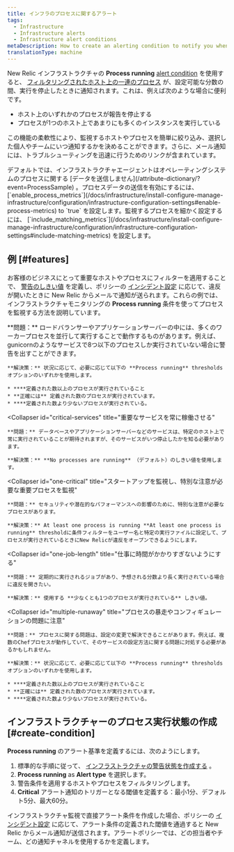 ```yaml
---
title: インフラのプロセスに関するアラート
tags:
  - Infrastructure
  - Infrastructure alerts
  - Infrastructure alert conditions
metaDescription: How to create an alerting condition to notify you when processes have stopped reporting or are not running as expected.
translationType: machine
---
```


New Relic インフラストラクチャの **Process running** [alert condition](/docs/infrastructure/new-relic-infrastructure/configuration/infrastructure-alerts-add-edit-or-view-host-alert-information) を使用すると、 [フィルタリングされたホスト上の一連のプロセス](/docs/infrastructure/new-relic-infrastructure/filter-group/filter-sets-organize-your-infrastructure-hosts) が、設定可能な分数の間、実行を停止したときに通知されます。これは、例えば次のような場合に便利です。

* ホスト上のいずれかのプロセスが報告を停止する
* プロセスが1つのホスト上であまりにも多くのインスタンスを実行している

この機能の柔軟性により、監視するホストやプロセスを簡単に絞り込み、選択した個人やチームにいつ通知するかを決めることができます。さらに、メール通知には、トラブルシューティングを迅速に行うためのリンクが含まれています。

<Callout variant="important">
  デフォルトでは、インフラストラクチャエージェントはオペレーティングシステムのプロセスに関する [データを送信しません](/attribute-dictionary/?event=ProcessSample) 。プロセスデータの送信を有効にするには、 [`enable_process_metrics`](/docs/infrastructure/install-configure-manage-infrastructure/configuration/infrastructure-configuration-settings#enable-process-metrics) to `true` を設定します。監視するプロセスを細かく設定するには、 [`include_matching_metrics`](/docs/infrastructure/install-configure-manage-infrastructure/configuration/infrastructure-configuration-settings#include-matching-metrics) を設定します。
</Callout>

## 例 [#features]

お客様のビジネスにとって重要なホストやプロセスにフィルターを適用することで、 [警告のしきい値](/docs/alerts/new-relic-alerts/getting-started/alerts-glossary#alert-threshold) を定義し、ポリシーの [インシデント設定](/docs/alerts/new-relic-alerts/configuring-alert-policies/specify-when-new-relic-creates-incidents) に応じて、違反が開いたときに New Relic からメールで通知が送られます。これらの例では、インフラストラクチャモニタリングの **Process running** 条件を使ってプロセスを監視する方法を説明しています。

<CollapserGroup>
  <Collapser
    id="processes-load"
    title="負荷を満たすのに十分なプロセスが稼働していること"
  >
    **問題：** ロードバランサーやアプリケーションサーバーの中には、多くのワーカープロセスを並行して実行することで動作するものがあります。例えば、gunicornのようなサービスで8つ以下のプロセスしか実行されていない場合に警告を出すことができます。

    **解決策：** 状況に応じて、必要に応じて以下の **Process running** thresholds オプションのいずれかを使用します。

    * ****定義された数以上のプロセスが実行されていること
    * **正確には** 定義された数のプロセスが実行されています。
    * ****定義された数より少ないプロセスが実行されている。
  </Collapser>

  <Collapser
    id="critical-services"
    title="重要なサービスを常に稼働させる"
  >
    **問題：** データベースやアプリケーションサーバーなどのサービスは、特定のホスト上で常に実行されていることが期待されますが、そのサービスがいつ停止したかを知る必要があります。

    **解決策：** **No processes are running** （デフォルト）のしきい値を使用します。
  </Collapser>

  <Collapser
    id="one-critical"
    title="スタートアップを監視し、特別な注意が必要な重要プロセスを監視"
  >
    **問題：** セキュリティや潜在的なパフォーマンスへの影響のために、特別な注意が必要なプロセスがあります。

    **解決策：** At least one process is running **At least one process is running** thresholdに条件フィルターをユーザー名と特定の実行ファイルに設定して、プロセスが実行されているときにNew Relicが違反をオープンできるようにします。
  </Collapser>

  <Collapser
    id="one-job-length"
    title="仕事に時間がかかりすぎないようにする"
  >
    **問題：** 定期的に実行されるジョブがあり、予想される分数より長く実行されている場合に違反を開きたい。

    **解決策：** 使用する **少なくとも1つのプロセスが実行されている** しきい値。
  </Collapser>

  <Collapser
    id="multiple-runaway"
    title="プロセスの暴走やコンフィギュレーションの問題に注意"
  >
    **問題：** プロセスに関する問題は、設定の変更で解決できることがあります。例えば、複数のChefプロセスが動作していて、そのサービスの設定方法に関する問題に対処する必要があるかもしれません。

    **解決策：** 状況に応じて、必要に応じて以下の **Process running** thresholds オプションのいずれかを使用します。

    * ****定義された数以上のプロセスが実行されていること
    * **正確には** 定義された数のプロセスが実行されています。
    * ****定義された数より少ないプロセスが実行されている。
  </Collapser>
</CollapserGroup>

## インフラストラクチャーのプロセス実行状態の作成 [#create-condition]

**Process running** のアラート基準を定義するには、次のようにします。

1. 標準的な手順に従って、 [インフラストラクチャの警告状態を作成する](/docs/infrastructure/new-relic-infrastructure/configuration/infrastructure-alerts-add-edit-or-view-host-alert-information) 。
2. **Process running** as **Alert type** を選択します。
3. 警告条件を適用するホストやプロセスをフィルタリングします。
4. **Critical** アラート通知のトリガーとなる閾値を定義する：最小1分、デフォルト5分、最大60分。

インフラストラクチャ監視で直接アラート条件を作成した場合、ポリシーの [インシデント設定](/docs/alerts/new-relic-alerts/configuring-alert-policies/specify-when-new-relic-creates-incidents) に応じて、アラート条件の定義された閾値を通過すると New Relic からメール通知が送信されます。アラートポリシーでは、どの担当者やチーム、どの通知チャネルを使用するかを定義します。